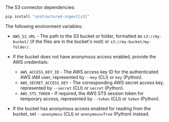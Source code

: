 The S3 connector dependencies:

```bash CLI, Python
pip install "unstructured-ingest[s3]"
```


<AdditionalIngestDependencies />

The following environment variables:

- `AWS_S3_URL` - The path to the S3 bucket or folder, formatted as `s3://my-bucket/` (if the files are in the bucket's root) or `s3://my-bucket/my-folder/`.
- If the bucket does not have anonymous access enabled, provide the AWS credentials:

  - `AWS_ACCESS_KEY_ID` - The AWS access key ID for the authenticated AWS IAM user, represented by `--key` (CLI) or `key` (Python).
  - `AWS_SECRET_ACCESS_KEY` - The corresponding AWS secret access key, represented by `--secret` (CLI) or `secret` (Python).
  - `AWS_STS_TOKEN` - If required, the AWS STS session token for temporary access, represented by `--token` (CLI) or `token` (Python).

- If the bucket has anonymous access enabled for reading from the bucket, set `--anonymous` (CLI) or `anonymous=True` (Python) instead.